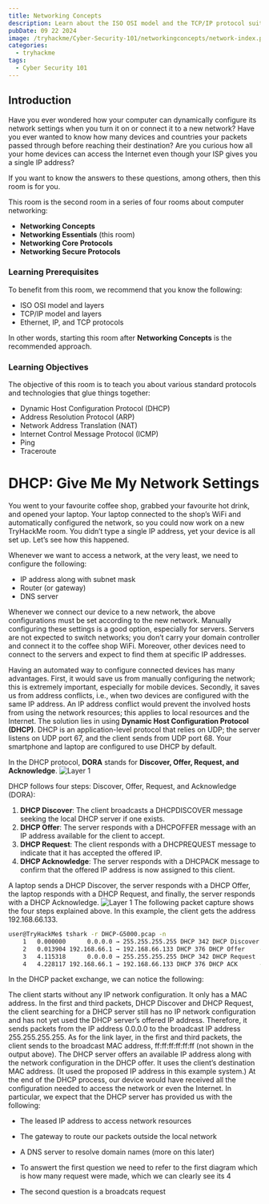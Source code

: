 ```yaml
---
title: Networking Concepts
description: Learn about the ISO OSI model and the TCP/IP protocol suite.
pubDate: 09 22 2024
image: /tryhackme/Cyber-Security-101/networkingconcepts/network-index.png
categories:
  - tryhackme
tags:
  - Cyber Security 101
---
```



## Introduction

Have you ever wondered how your computer can dynamically configure its network settings when you turn it on or connect it to a new network? Have you ever wanted to know how many devices and countries your packets passed through before reaching their destination? Are you curious how all your home devices can access the Internet even though your ISP gives you a single IP address?

If you want to know the answers to these questions, among others, then this room is for you.

This room is the second room in a series of four rooms about computer networking:

- **Networking Concepts**
- **Networking Essentials** (this room)
- **Networking Core Protocols**
- **Networking Secure Protocols**

### Learning Prerequisites

To benefit from this room, we recommend that you know the following:

- ISO OSI model and layers
- TCP/IP model and layers
- Ethernet, IP, and TCP protocols

In other words, starting this room after **Networking Concepts** is the recommended approach.

### Learning Objectives

The objective of this room is to teach you about various standard protocols and technologies that glue things together:

- Dynamic Host Configuration Protocol (DHCP)
- Address Resolution Protocol (ARP)
- Network Address Translation (NAT)
- Internet Control Message Protocol (ICMP)
- Ping
- Traceroute

# DHCP: Give Me My Network Settings

You went to your favourite coffee shop, grabbed your favourite hot drink, and opened your laptop. Your laptop connected to the shop’s WiFi and automatically configured the network, so you could now work on a new TryHackMe room. You didn’t type a single IP address, yet your device is all set up. Let’s see how this happened.

Whenever we want to access a network, at the very least, we need to configure the following:

- IP address along with subnet mask
- Router (or gateway)
- DNS server

Whenever we connect our device to a new network, the above configurations must be set according to the new network. Manually configuring these settings is a good option, especially for servers. Servers are not expected to switch networks; you don’t carry your domain controller and connect it to the coffee shop WiFi. Moreover, other devices need to connect to the servers and expect to find them at specific IP addresses.

Having an automated way to configure connected devices has many advantages. First, it would save us from manually configuring the network; this is extremely important, especially for mobile devices. Secondly, it saves us from address conflicts, i.e., when two devices are configured with the same IP address. An IP address conflict would prevent the involved hosts from using the network resources; this applies to local resources and the Internet. The solution lies in using **Dynamic Host Configuration Protocol (DHCP)**. DHCP is an application-level protocol that relies on UDP; the server listens on UDP port 67, and the client sends from UDP port 68. Your smartphone and laptop are configured to use DHCP by default.

In the DHCP protocol, **DORA** stands for **Discover, Offer, Request, and Acknowledge**.
<img src="/tryhackme/Cyber-Security-101/networkingessentials/dora.svg" alt="Layer 1" />

DHCP follows four steps: Discover, Offer, Request, and Acknowledge (DORA):

1. **DHCP Discover**: The client broadcasts a DHCPDISCOVER message seeking the local DHCP server if one exists.
2. **DHCP Offer**: The server responds with a DHCPOFFER message with an IP address available for the client to accept.
3. **DHCP Request**: The client responds with a DHCPREQUEST message to indicate that it has accepted the offered IP.
4. **DHCP Acknowledge**: The server responds with a DHCPACK message to confirm that the offered IP address is now assigned to this client.

A laptop sends a DHCP Discover, the server responds with a DHCP Offer, the laptop responds with a DHCP Request, and finally, the server responds with a DHCP Acknowledge.
<img src="/tryhackme/Cyber-Security-101/networkingessentials/handshake.svg" alt="Layer 1" />
The following packet capture shows the four steps explained above. In this example, the client gets the address 192.168.66.133.

```bash
user@TryHackMe$ tshark -r DHCP-G5000.pcap -n
    1   0.000000      0.0.0.0 → 255.255.255.255 DHCP 342 DHCP Discover - Transaction ID 0xfb92d53f
    2   0.013904 192.168.66.1 → 192.168.66.133 DHCP 376 DHCP Offer    - Transaction ID 0xfb92d53f
    3   4.115318      0.0.0.0 → 255.255.255.255 DHCP 342 DHCP Request  - Transaction ID 0xfb92d53f
    4   4.228117 192.168.66.1 → 192.168.66.133 DHCP 376 DHCP ACK      - Transaction ID 0xfb92d53f
```
In the DHCP packet exchange, we can notice the following:

The client starts without any IP network configuration. It only has a MAC address. In the first and third packets, DHCP Discover and DHCP Request, the client searching for a DHCP server still has no IP network configuration and has not yet used the DHCP server’s offered IP address. Therefore, it sends packets from the IP address 0.0.0.0 to the broadcast IP address 255.255.255.255.
As for the link layer, in the first and third packets, the client sends to the broadcast MAC address, ff:ff:ff:ff:ff:ff (not shown in the output above). The DHCP server offers an available IP address along with the network configuration in the DHCP offer. It uses the client’s destination MAC address. (It used the proposed IP address in this example system.)
At the end of the DHCP process, our device would have received all the configuration needed to access the network or even the Internet. In particular, we expect that the DHCP server has provided us with the following:

- The leased IP address to access network resources
- The gateway to route our packets outside the local network
- A DNS server to resolve domain names (more on this later)

- To answert the first question we need to refer to the first diagram which is how many request were made, which we can clearly see its 4
- The second question is a broadcats request 
